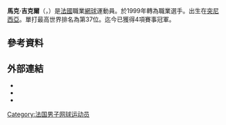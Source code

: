 {{noteTA|T=zh-cn:马克·吉凯尔;zh-tw:馬克·吉克爾|1=zh-cn:马克·吉凯尔;zh-tw:馬克·吉克爾}}
{{Infobox 网球
|name=Marc Gicquel
|照片=MG1.jpg
|国籍={{FRA}}
|生日={{birth_date_and_age|1977|3|30|mf=y}}
|birth_place={{TUN}}[[突尼斯_(城市)|突尼斯]]
|居住地={{FRA}}[[布洛涅-比揚古|布洛涅-比揚古]]
|身高=187
|体重=75
|plays=右手（雙手反拍）
|转职业年=1999年
|球拍=
|球衣=
|球鞋=
|单打最高排名=37（2008年9月8日）
|双打最高排名=38（2009年1月12日）
|现单打排名=131（2013年6月24日）
|现双打排名=138（2013年6月24日）
|单打冠军头衔=
|双打冠军头衔=
|职业战绩=
|奖金=[[US$|$]]2,207,188
|澳网最好成绩=第三輪（2008）
|法网最好成绩=第二輪（2006、2008）
|温网最好成绩=第三輪（2008）
|美网最好成绩=第四輪（2006）
|大满贯个数=
|奥运会最好成绩=
}}
{{世大運獎牌記錄
|項目=網球
|a1=1999
|b1=3
|c1=男子雙打
}}
'''馬克·吉克爾'''（{{lang-fr|'''Marc Gicquel'''}}，{{bd|1977年|3月30日||}}）是[[法國|法國]]職業[[網球|網球]]運動員。於1999年轉為職業選手。出生在[[突尼西亞|突尼西亞]]。單打最高世界排名為第37位。迄今已獲得4項賽事冠軍。

== 參考資料 ==
{{Reflist}}

== 外部連結 ==
* {{ATP|G436}}
* {{ITF Profile|id=10017370}}
* {{DavisCupplayerlink|10017370}}

{{Commonscat|Marc Gicquel}}
{{Authority control}}
{{DEFAULTSORT:Gicquel, Marc}}

[[Category:法国男子网球运动员|Category:法国男子网球运动员]]